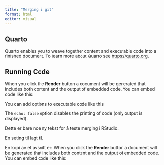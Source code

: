 ```yaml
---
title: "Merging i git"
format: html
editor: visual
---
```


## Quarto

Quarto enables you to weave together content and executable code into a finished document.
To learn more about Quarto see <https://quarto.org>.

## Running Code

When you click the **Render** button a document will be generated that includes both content and the output of embedded code.
You can embed code like this:

You can add options to executable code like this

The `echo: false` option disables the printing of code (only output is displayed).

Dette er bare noe ny tekst for å teste merging i RStudio.

En seting til lagt til.

En kopi av et avsnitt er: When you click the **Render** button a document will be generated that includes both content and the output of embedded code.
You can embed code like this:
